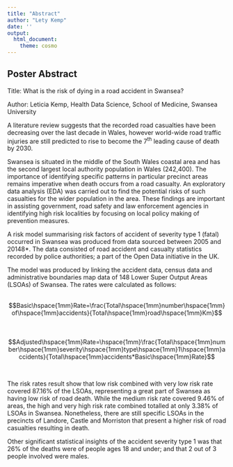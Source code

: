 ```yaml
---
title: "Abstract"
author: "Lety Kemp"
date: ''
output:
  html_document:
    theme: cosmo
---
```




## Poster Abstract

Title: What is the risk of dying in a road accident in Swansea?

Author: Leticia Kemp, Health Data Science, School of Medicine, Swansea University


A literature review suggests that the recorded road casualties have been decreasing over the last decade in Wales, however world-wide road traffic injuries are still predicted to rise to become the 7^th^ leading cause of death by 2030. 

Swansea is situated in the middle of the South Wales coastal area and has the second largest local authority population in Wales (242,400). The importance of identifying specific patterns in particular precinct areas remains imperative when death occurs from a road casualty. An exploratory data analysis (EDA) was carried out to find the potential risks of such casualties for the wider population in the area. These findings are important in assisting government, road safety and law enforcement agencies in identifying high risk localities by focusing on local policy making of prevention measures.

A risk model summarising risk factors of accident of severity type 1 (fatal) occurred in Swansea was produced from data sourced between 2005 and 20148*. The data consisted of road accident and casualty statistics recorded by police authorities; a part of the Open Data initiative in the UK. 

The model was produced by linking the accident data, census data and administrative boundaries map data of 148 Lower Super Output Areas (LSOAs) of Swansea. The rates were calculated as follows:
<br>
<br>

$$Basic\hspace{1mm}Rate=\frac{Total\hspace{1mm}number\hspace{1mm}of\hspace{1mm}accidents}{Total\hspace{1mm}road\hspace{1mm}Km}$$
<br>
<br>
$$Adjusted\hspace{1mm}Rate=\hspace{1mm}\frac{Total\hspace{1mm}number\hspace{1mm}severity\hspace{1mm}type\hspace{1mm}1\hspace{1mm}accidents}{Total\hspace{1mm}accidents*Basic\hspace{1mm}Rate}$$ 


<br>

The risk rates result show that low risk combined with very low risk rate covered 87.16% of the LSOAs, representing a great part of Swansea as having low risk of road death. While the medium risk rate covered 9.46% of areas, the high and very high risk rate combined totalled at only 3.38% of LSOAs in Swansea. Nonetheless, there are still specific LSOAs in the precincts of Landore, Castle and Morriston that present a higher risk of road casualties resulting in death. 

Other significant statistical insights of the accident severity type 1 was that 26% of the deaths were of people ages 18 and under; and that 2 out of 3 people involved were males.
